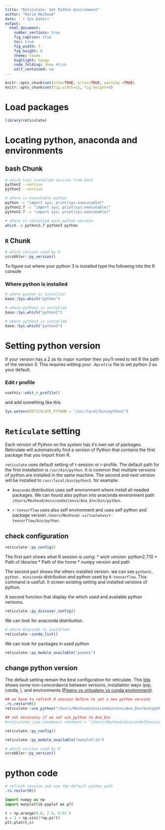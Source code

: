 ```yaml
---
title: "Reticulate: Set Python environment"
author: "Karim Mezhoud"
date: '`r Sys.Date()`'
output:
  html_document:
    number_sections: true
    fig_caption: true
    toc: true
    fig_width: 7
    fig_height: 6
    theme: cosmo
    highlight: tango
    code_folding: show #hide
    self_contained: no
---
```


```r
knitr::opts_chunk$set(echo=TRUE, error=TRUE, warning =TRUE)
knitr::opts_chunk$set(fig.width=12, fig.height=8) 
```



# Load packages
```r
library(reticulate)
```

# Locating python, anaconda and environments

## bash Chunk
```bash
# which last installed version from bash
python3 --version
python2 --version
```

```bash
# where is executable python
python -c "import sys; print(sys.executable)"
python2.7 -c "import sys; print(sys.executable)"
python3.7 -c "import sys; print(sys.executable)"

```

```bash
# where is installed each python version
which -a python2.7 python3 python
```

## `R` Chunk

```r
# which version used by R
scrobbler::py_version()
```

To figure out where your python 3 is installed type the following into the R console

### Where python is installed
```r
# where python is installed
base::Sys.which("python")

# where python2 is installed
base::Sys.which("python2")

# where python3 is installed
base::Sys.which("python3")
```




# Setting python version

If your version has a 2 as its major number then you’ll need to tell R the path of the version 3. This requires editing your `.Rprofile` file to set python 3 as your default.

### Edit r profile
```r
usethis::edit_r_profile()
```
and add something like this

```r
Sys.setenv(RETICULATE_PYTHON = "/usr/local/bin/python2")
```

# `Reticulate` setting
Each version of Python on the system has it’s own set of packages. Reticulate will automatically find a version of Python that contains the first package that you import from R.

`reticulate` uses default setting of r-session or r-profile. The default path for the first installation is `/usr/bin/python`. 
It is commun that multiple versions of python are installed in the same machine. The second and next version will be installed to `/usr/local/bin/python3`. for example:


* `Anaconda` distribution uses self environment where install all needed packages. We can found also python into anaconda environment path `/Users/Mezhoud/miniconda3/envs/Ana_Env/bin/python`.


* `r-tensorflow` uses also self environment and uses self python and package version `/Users/Mezhoud/.virtualenvs/r-tensorflow/bin/python`. 


## check configuration

```r
reticulate::py_config()
```
The first part shows what R session is using:
* wich version: python2.7.10
* Path of libraries
* Path of the home
* numpy version and path

The second part shows the others installed version. we can see `python3, python, miniconda` distribution and python used by `R-tensorflow`.
This command is usefull. It screen existing setting and installed versions of python.

A second function that display the which used and available python verisons.
```r
reticulate::py_discover_config()
```

We can look for anaconda distribution.

```r
# where Anaconda is installed
reticulate::conda_list()

```

We can look for packages in used python 

```r
reticulate::py_module_available("pandas")
```

## change python version
The default setting remain the best configuration for reticulate. This [link](https://github.com/rstudio/reticulate/issues/368#issuecomment-487648765) shows some non-concordance between versions, installation ways (pip, conda, ), and environments ([Pipenv vs virtualenv vs conda environment](https://medium.com/@krishnaregmi/pipenv-vs-virtualenv-vs-conda-environment-3dde3f6869ed)).


```r
## we have to refresh R session before to set a new python version
.rs.restartR()
reticulate::use_python("/Users/Mezhoud/miniconda3/envs/Ana_Env/bin/python", required = TRUE)

## not necessary if we set use_python to Ana_Env
#reticulate::use_condaenv( condaenv = "/Users/Mezhoud/miniconda3/envs/Ana_Env/bin/python", conda = "auto", required = TRUE)
```


```r
reticulate::py_config()
```

```r
reticulate::py_module_available("matplotlib")
```

```r
# which version used by R
scrobbler::py_version()
```


# python code

```r
# refresh session and use the default python path
.rs.restartR()
```

```python
import numpy as np
import matplotlib.pyplot as plt

t = np.arange(0.0, 2.0, 0.01 )
s = 1 + np.sin(2*np.pi*t)
plt.plot(t,s)
```






